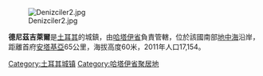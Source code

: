 [[Image:Denizciler2.jpg|right]]

'''德尼茲吉萊爾'''是[[土耳其|土耳其]]的城鎮，由[[哈塔伊省|哈塔伊省]]負責管轄，位於該國南部[[地中海|地中海]]沿岸，距離首府[[安塔基亞|安塔基亞]]65公里，海拔高度60米，2011年人口17,154。

{{Turkey-geo-stub}}
[[Category:土耳其城镇|Category:土耳其城镇]]
[[Category:哈塔伊省聚居地|Category:哈塔伊省聚居地]]